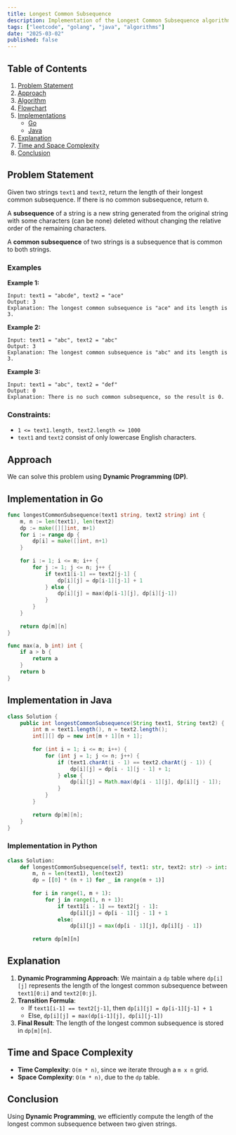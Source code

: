 ```yaml
---
title: Longest Common Subsequence
description: Implementation of the Longest Common Subsequence algorithm with Go and Java.
tags: ["leetcode", "golang", "java", "algorithms"]
date: "2025-03-02"
published: false
---
```


## Table of Contents

1. [Problem Statement](#problem-statement)
2. [Approach](#approach)
3. [Algorithm](#algorithm)
4. [Flowchart](#flowchart)
5. [Implementations](#implementations)
   - [Go](#implementation-in-go)
   - [Java](#implementation-in-java)
6. [Explanation](#explanation)
7. [Time and Space Complexity](#time-and-space-complexity)
8. [Conclusion](#conclusion)

## Problem Statement


Given two strings `text1` and `text2`, return the length of their longest common subsequence. If there is no common subsequence, return `0`.

A **subsequence** of a string is a new string generated from the original string with some characters (can be none) deleted without changing the relative order of the remaining characters.

A **common subsequence** of two strings is a subsequence that is common to both strings.

### Examples

**Example 1:**

```
Input: text1 = "abcde", text2 = "ace"
Output: 3
Explanation: The longest common subsequence is "ace" and its length is 3.
```

**Example 2:**

```
Input: text1 = "abc", text2 = "abc"
Output: 3
Explanation: The longest common subsequence is "abc" and its length is 3.
```

**Example 3:**

```
Input: text1 = "abc", text2 = "def"
Output: 0
Explanation: There is no such common subsequence, so the result is 0.
```

### Constraints:

- `1 <= text1.length, text2.length <= 1000`
- `text1` and `text2` consist of only lowercase English characters.

## Approach

We can solve this problem using **Dynamic Programming (DP)**.

## Implementation in Go

```go
func longestCommonSubsequence(text1 string, text2 string) int {
    m, n := len(text1), len(text2)
    dp := make([][]int, m+1)
    for i := range dp {
        dp[i] = make([]int, n+1)
    }
    
    for i := 1; i <= m; i++ {
        for j := 1; j <= n; j++ {
            if text1[i-1] == text2[j-1] {
                dp[i][j] = dp[i-1][j-1] + 1
            } else {
                dp[i][j] = max(dp[i-1][j], dp[i][j-1])
            }
        }
    }
    
    return dp[m][n]
}

func max(a, b int) int {
    if a > b {
        return a
    }
    return b
}
```

## Implementation in Java

```java
class Solution {
    public int longestCommonSubsequence(String text1, String text2) {
        int m = text1.length(), n = text2.length();
        int[][] dp = new int[m + 1][n + 1];
        
        for (int i = 1; i <= m; i++) {
            for (int j = 1; j <= n; j++) {
                if (text1.charAt(i - 1) == text2.charAt(j - 1)) {
                    dp[i][j] = dp[i - 1][j - 1] + 1;
                } else {
                    dp[i][j] = Math.max(dp[i - 1][j], dp[i][j - 1]);
                }
            }
        }
        
        return dp[m][n];
    }
}
```

### Implementation in Python

```python
class Solution:
    def longestCommonSubsequence(self, text1: str, text2: str) -> int:
        m, n = len(text1), len(text2)
        dp = [[0] * (n + 1) for _ in range(m + 1)]
        
        for i in range(1, m + 1):
            for j in range(1, n + 1):
                if text1[i - 1] == text2[j - 1]:
                    dp[i][j] = dp[i - 1][j - 1] + 1
                else:
                    dp[i][j] = max(dp[i - 1][j], dp[i][j - 1])
        
        return dp[m][n]
```



## Explanation

1. **Dynamic Programming Approach**: We maintain a `dp` table where `dp[i][j]` represents the length of the longest common subsequence between `text1[0:i]` and `text2[0:j]`.
2. **Transition Formula**:
   - If `text1[i-1] == text2[j-1]`, then `dp[i][j] = dp[i-1][j-1] + 1`
   - Else, `dp[i][j] = max(dp[i-1][j], dp[i][j-1])`
3. **Final Result**: The length of the longest common subsequence is stored in `dp[m][n]`.

## Time and Space Complexity

- **Time Complexity**: `O(m * n)`, since we iterate through a `m x n` grid.
- **Space Complexity**: `O(m * n)`, due to the `dp` table.

## Conclusion

Using **Dynamic Programming**, we efficiently compute the length of the longest common subsequence between two given strings.


